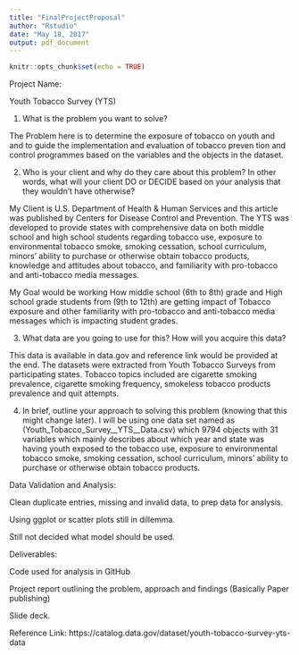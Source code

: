 ```yaml
---
title: "FinalProjectProposal"
author: "Rstudio"
date: "May 18, 2017"
output: pdf_document
---
```


```r
knitr::opts_chunk$set(echo = TRUE)
```

Project Name:

Youth Tobacco Survey (YTS)

1) What is the problem you want to solve?

The Problem here is to determine the exposure of tobacco on youth and and to guide the implementation and evaluation of tobacco preven tion and control programmes based on the variables and the objects in the dataset.


2) Who is your client and why do they care about this problem? In other words, what will your client DO or DECIDE based on your analysis that they wouldn't have otherwise?

My Client is U.S. Department of Health & Human Services and this article was published by Centers for Disease Control and Prevention. The YTS was developed to provide states with comprehensive data on both middle school and high school students regarding tobacco use, exposure to environmental tobacco smoke, smoking cessation, school curriculum, minors' ability to purchase or otherwise obtain tobacco products, knowledge and attitudes about tobacco, and familiarity with pro-tobacco and anti-tobacco media messages. 

My Goal would be working How middle school (6th to 8th) grade and High school grade students from (9th to 12th) are getting impact of Tobacco exposure and other familiarity with pro-tobacco and anti-tobacco media messages which is impacting student grades.


3) What data are you going to use for this? How will you acquire this data?

This data is available in data.gov and reference link would be provided at the end. The datasets were extracted from Youth Tobacco Surveys from participating states. Tobacco topics included are cigarette smoking prevalence, cigarette smoking frequency, smokeless tobacco products prevalence and quit attempts.


4) In brief, outline your approach to solving this problem (knowing that this might change later).
I will be using one data set named as (Youth_Tobacco_Survey__YTS__Data.csv) which 9794 objects with 31 variables which mainly describes about which year and state was having youth exposed to the tobacco use, exposure to environmental tobacco smoke, smoking cessation, school curriculum, minors' ability to purchase or otherwise obtain tobacco products.

 Data Validation and Analysis:

Clean duplicate entries, missing and invalid data, to prep data for analysis.

Using ggplot or scatter plots still in dillemma.
   
Still not decided what model should be used.
   
   
 Deliverables:

Code used for analysis in GitHub

Project report outlining the problem, approach and findings (Basically Paper publishing)

Slide deck.
   
   
Reference Link: https://catalog.data.gov/dataset/youth-tobacco-survey-yts-data




